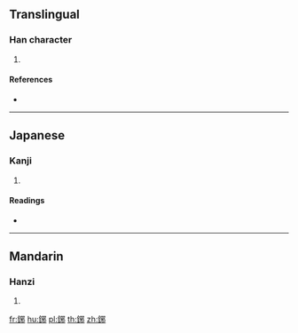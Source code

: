{{character info/new}}
{{also|铘}}
==Translingual==

===Han character===
{{Han char|rn=167|rad=金|as=07|sn=15|four=|canj=CMHL}}

# {{defn|Han|sort=金07}}

====References====
* {{Han ref|kx=1308.090|dkj=40479|dj=1810.050|hdz=64195.100|uh=92E3|ud=37603}}

----

==Japanese==

===Kanji===
{{ja-kanji|grade=|rs=金07}}

# {{defn|lang=ja|sort=金07}}

====Readings====
* {{ja-readings|on=[[や]] (ya)|kun=|nanori=}}

----

==Mandarin==

===Hanzi===
{{cmn-hanzi|sim=铘|pin=[[xié]] ([[xie2]])|wg=hsieh<sup>2</sup>}}

# {{defn|lang=cmn|sort=金07}}

[[fr:鋣]]
[[hu:鋣]]
[[pl:鋣]]
[[th:鋣]]
[[zh:鋣]]